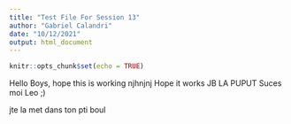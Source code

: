 ```yaml
---
title: "Test File For Session 13"
author: "Gabriel Calandri"
date: "10/12/2021"
output: html_document
---
```


```r
knitr::opts_chunk$set(echo = TRUE)
```

Hello Boys, hope this is working
njhnjnj
Hope it works 
JB LA PUPUT
Suces moi Leo ;)

jte la met dans ton pti boul
